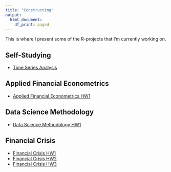 ```yaml
---
title: "Constructing"
output: 
  html_document:
    df_print: paged
---
```


This is where I present some of the R-projects that I'm currently working on.

## Self-Studying

* [Time Series Analysis](https://shang-chieh0830.github.io/Time-Series-Analysis/)

## Applied Financial Econometrics

* [Applied Financial Econometrics HW1](content/Applied_Financial_Econometrics_HW1.pdf)


## Data Science Methodology

* [Data Science Methodology HW1](content/資料科學方法論-HW1.pdf)

## Financial Crisis

* [Financial Crisis HW1](content/Financial_Crisis_HW1.pdf)
* [Financial Crisis HW2](content/Financial_Crisis_HW2.pdf)
* [Financial Crisis HW3](content/Financial_Crisis_HW3.pdf)



